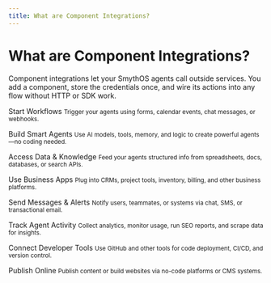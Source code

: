 ```yaml
---
title: What are Component Integrations?
---
```


# What are Component Integrations?

Component integrations let your SmythOS agents call outside services. You add a component, store the credentials once, and wire its actions into any flow without HTTP or SDK work.

<a id="collect-inputs-triggers"></a>
<SectionHeading>Start Workflows</SectionHeading>
<small>Trigger your agents using forms, calendar events, chat messages, or webhooks.</small>

<CardGrid>
  <Card title="Ayrshare" to="/docs/agent-studio/integrations/ayrshare-integration" description="Social post triggers" />
  <Card title="Discord" to="/docs/agent-studio/integrations/discord-integration" description="Bot messages" />
  <Card title="Google Calendar" to="/docs/agent-studio/integrations/google-calendar-integration" description="Calendar events as triggers" />
  <Card title="Google Chat" to="/docs/agent-studio/integrations/google-chat-integration" description="Chat space triggers" />
  <Card title="Microsoft Calendar" to="/docs/agent-studio/integrations/microsoft-calendar-integration" description="Outlook events as triggers" />
  <Card title="Microsoft Teams" to="/docs/agent-studio/integrations/microsoft-teams-integration" description="Channel messages" />
  <Card title="Slack Commands" to="/docs/agent-studio/integrations/slack-integration" description="Slash commands or mentions" />
  <Card title="Telegram" to="/docs/agent-studio/integrations/telegram-integration" description="Bot commands" />
  <Card title="tldv" to="/docs/agent-studio/integrations/tldv-integration" description="Meeting transcript triggers" />
</CardGrid>

<Divider variant="subtle" />

<a id="smart-agents"></a>
<SectionHeading>Build Smart Agents</SectionHeading>
<small>Use AI models, tools, memory, and logic to create powerful agents—no coding needed.</small>

<CardGrid>
  <Card
    title="SmythOS Agents"
    to="/docs/agent-studio/integrations/smythos-agents-integration"
    description="Use built-in SmythOS agents as tools"
  />
  <Card
    title="OpenRouter"
    to="/docs/agent-studio/integrations/openrouter-integration"
    description="Access GPT, Claude, Mistral, and more through unified API"
  />
  <Card
    title="Replicate"
    to="/docs/agent-studio/integrations/replicate-integration"
    description="Run open-source models like Whisper or Stable Diffusion"
  />
  <Card
    title="Stability AI"
    to="/docs/agent-studio/integrations/stability-ai-integration"
    description="Generate images from text using Stable Diffusion"
  />
  <Card
    title="ElevenLabs"
    to="/docs/agent-studio/integrations/elevenlabs-integration"
    description="Convert text to natural-sounding speech"
  />
  <Card
    title="PlayHT"
    to="/docs/agent-studio/integrations/playht-integration"
    description="Realistic text-to-speech audio generation"
  />
  <Card
    title="Leia"
    to="/docs/agent-studio/integrations/leia-integration"
    description="Ask questions across your files and apps"
  />
  <Card
    title="Perplexity AI"
    to="/docs/agent-studio/integrations/perplexity-ai-integration"
    description="Search answers from the web with citations"
  />
  <Card
    title="Tavily"
    to="/docs/agent-studio/integrations/tavily-integration"
    description="Retrieve up-to-date, factual web results"
  />
  <Card
    title="Fal.ai"
    to="/docs/agent-studio/integrations/falai-integration"
    description="Run AI models locally via WebGPU or remote APIs"
  />
  <Card
    title="Hugging Face"
    to="/docs/agent-studio/integrations/hugging-face-integration"
    description="Access Transformer models hosted on Hugging Face"
  />
  <Card
    title="Google Translate"
    to="/docs/agent-studio/integrations/google-translate-integration"
    description="Translate text between languages using Google's API"
  />
  <Card
    title="OpenAPI"
    to="/docs/agent-studio/integrations/openapi-integration"
    description="Generate flows from OpenAPI specs or test endpoints"
  />
</CardGrid>


<Divider variant="subtle" />

<a id="access-data-knowledge"></a>
<SectionHeading>Access Data & Knowledge</SectionHeading>
<small>Feed your agents structured info from spreadsheets, docs, databases, or search APIs.</small>

<CardGrid>
  <Card title="Airtable" to="/docs/agent-studio/integrations/airtable-integration" description="Cloud spreadsheet DB" />
  <Card title="AITable" to="/docs/agent-studio/integrations/aitable-integration" description="Open-source Airtable alternative" />
  <Card title="Algolia" to="/docs/agent-studio/integrations/algolia-integration" description="Hosted search API" />
  <Card title="Google Docs" to="/docs/agent-studio/integrations/google-docs-integration" description="Docs content" />
  <Card title="Google Drive" to="/docs/agent-studio/integrations/google-drive-integration" description="Docs and files" />
  <Card title="Google Maps" to="/docs/agent-studio/integrations/google-maps-integration" description="Places, geocoding" />
  <Card title="Google Sheets" to="/docs/agent-studio/integrations/google-sheets-integration" description="Source or target sheets" />
  <Card title="Notion" to="/docs/agent-studio/integrations/notion-integration" description="Sync pages and tables" />
  <Card title="OneDrive" to="/docs/agent-studio/integrations/onedrive-integration" description="Microsoft cloud files" />
  <Card title="MeiliSearch" to="/docs/agent-studio/integrations/meilisearch-integration" description="Instant search engine" />
  <Card title="SharePoint" to="/docs/agent-studio/integrations/sharepoint-integration" description="SharePoint files" />
</CardGrid>

<Divider variant="subtle" />

<a id="business-saas-tools"></a>
<SectionHeading>Use Business Apps</SectionHeading>
<small>Plug into CRMs, project tools, inventory, billing, and other business platforms.</small>

<CardGrid>
  <Card title="Asana" to="/docs/agent-studio/integrations/asana-integration" description="Project management" />
  <Card title="ClickUp" to="/docs/agent-studio/integrations/clickup-integration" description="Tasks and docs" />
  <Card title="GoHighLevel" to="/docs/agent-studio/integrations/gohighlevel-integration" description="Marketing CRM" />
  <Card title="HubSpot" to="/docs/agent-studio/integrations/hubspot-integration" description="CRM contact sync" />
  <Card title="inFlow" to="/docs/agent-studio/integrations/inflow-inventory-integration" description="Inventory management" />
  <Card title="Jira Cloud" to="/docs/agent-studio/integrations/jira-cloud-platform-integration" description="Issue & project tracking" />
  <Card title="Jobber" to="/docs/agent-studio/integrations/jobber-integration" description="Field service" />
  <Card title="Klaviyo" to="/docs/agent-studio/integrations/klaviyo-integration" description="Email & SMS marketing" />
  <Card title="KWRDS.ai" to="/docs/agent-studio/integrations/kwrds-ai-integration" description="SEO keywords" />
  <Card title="Linear" to="/docs/agent-studio/integrations/linear-integration" description="Issue tracking" />
  <Card title="PDF Monkey" to="/docs/agent-studio/integrations/pdf-monkey-integration" description="PDF generation" />
  <Card title="PDFCrowd" to="/docs/agent-studio/integrations/pdfcrowd-integration" description="HTML → PDF" />
  <Card title="Shopify" to="/docs/agent-studio/integrations/shopify-integration" description="E-commerce data" />
  <Card title="SignNow" to="/docs/agent-studio/integrations/signnow-integration" description="E-signature" />
  <Card title="Stripe" to="/docs/agent-studio/integrations/stripe-integration" description="Payments" />
  <Card title="Trello" to="/docs/agent-studio/integrations/trello-integration" description="Kanban boards" />
  <Card title="Zapier" to="/docs/agent-studio/integrations/zapier-integration" description="Automation glue" />
</CardGrid>

<Divider variant="subtle" />

<a id="send-outputs-alerts"></a>
<SectionHeading>Send Messages & Alerts</SectionHeading>
<small>Notify users, teammates, or systems via chat, SMS, or transactional email.</small>

<CardGrid>
  <Card title="Gmail" to="/docs/agent-studio/integrations/google-gmail-integration" description="Send rich emails" />
  <Card title="Mailchimp" to="/docs/agent-studio/integrations/mailchimp-integration" description="Marketing campaigns" />
  <Card title="Resend" to="/docs/agent-studio/integrations/resend-integration" description="Email infrastructure" />
  <Card title="SendGrid" to="/docs/agent-studio/integrations/sendgrid-integration" description="Transactional or bulk email" />
  <Card title="Twilio" to="/docs/agent-studio/integrations/twilio-integration" description="Send SMS or WhatsApp" />
</CardGrid>

<Divider variant="subtle" />

<a id="analytics-monitoring"></a>
<SectionHeading>Track Agent Activity</SectionHeading>
<small>Collect analytics, monitor usage, run SEO reports, and scrape data for insights.</small>

<CardGrid>
  <Card title="Ahrefs" to="/docs/agent-studio/integrations/ahrefs-integration" description="Backlink data" />
  <Card title="AvesAPI" to="/docs/agent-studio/integrations/avesapi-integration" description="SERP scrape" />
  <Card title="DataForSEO" to="/docs/agent-studio/integrations/dataforseo-integration" description="SEO API" />
  <Card title="Keywords Everywhere" to="/docs/agent-studio/integrations/keywords-everywhere-integration" description="SEO keyword metrics" />
  <Card title="NewsAPI" to="/docs/agent-studio/integrations/newsapi-integration" description="News monitoring" />
  <Card title="ScrapingBee" to="/docs/agent-studio/integrations/scrapingbee-integration" description="Web scraping API" />
  <Card title="Serpstat" to="/docs/agent-studio/integrations/serpstat-integration" description="SEO analysis" />
</CardGrid>

<Divider variant="subtle" />

<a id="connect-dev-tools"></a>
<SectionHeading>Connect Developer Tools</SectionHeading>
<small>Use GitHub and other tools for code deployment, CI/CD, and version control.</small>

<CardGrid>
  <Card 
  title="GitHub" 
  to="/docs/agent-studio/integrations/github-integration" 
  description="Version and deploy code" 
  />
  <Card
    title="Supabase"
    to="/docs/agent-studio/integrations/supabase-integration"
    description="Read/write data using Supabase as your backend"
  />
  <Card
    title="Upstash"
    to="/docs/agent-studio/integrations/upstash-integration"
    description="Use Redis or Kafka to store session data or logs"
  />
  <Card
    title="Firestore"
    to="/docs/agent-studio/integrations/firestore-integration"
    description="Read/write to Firebase Firestore database"
  />
  <Card
    title="Firebase"
    to="/docs/agent-studio/integrations/firebase-integration"
    description="Use Firebase Auth, storage, or realtime DB features"
  />
  <Card
    title="UUID Tools"
    to="/docs/agent-studio/integrations/uuid-tools-integration"
    description="Generate and validate UUIDs for tracking or IDs"
  />
</CardGrid>

<Divider variant="subtle" />

<a id="publish-web-presence"></a>
<SectionHeading>Publish Online</SectionHeading>
<small>Publish content or build websites via no-code platforms or CMS systems.</small>

<CardGrid>
  <Card title="Dev.to" to="/docs/agent-studio/integrations/devto-integration" description="Developer blogging" />
  <Card title="Medium" to="/docs/agent-studio/integrations/medium-integration" description="Long-form articles" />
  <Card title="Squarespace" to="/docs/agent-studio/integrations/squarespace-integration" description="All-in-one website" />
  <Card title="Webflow" to="/docs/agent-studio/integrations/webflow-integration" description="No-code site builder" />
  <Card title="WordPress.com" to="/docs/agent-studio/integrations/wordpress-com-integration" description="Managed WordPress" />
  <Card title="WordPress.org" to="/docs/agent-studio/integrations/wordpress-org-integration" description="Self-host WordPress" />
</CardGrid>